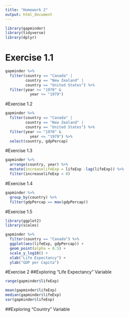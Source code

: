 ```yaml
---
title: "Homework 2"
output: html_document
---
```

```r
library(gapminder)
library(tidyverse)
library(dplyr)
```


# Exercise 1.1
```r
gapminder %>%
  filter(country == "Canada" | 
         country == "New Zealand" | 
         country == "United States") %>%
  filter(year >= "1970" &
           year <= "1979")
```

#Exercise 1.2
```r
gapminder %>%
  filter(country == "Canada" | 
         country == "New Zealand" | 
         country == "United States") %>%
  filter(year >= "1970" &
           year <= "1979") %>%
  select(country, gdpPercap)
```


#Exercise 1.3
```r
gapminder %>%
  arrange(country, year) %>%
  mutate(increaselifeExp = lifeExp -lag(lifeExp)) %>%
  filter(increaselifeExp < 0)
```


#Exercise 1.4
```r
gapminder %>%
  group_by(country) %>%
  filter(gdpPercap == max(gdpPercap))
```


#Exercise 1.5
```r
library(ggplot2)
library(scales)
```

```r
gapminder %>%
  filter(country == "Canada") %>%
  ggplot(aes(lifeExp, gdpPercap)) +
  geom_point(alpha = 0.5) +
  scale_y_log10() +
  xlab("Life Expectancy") +
  ylab("GDP per Capita") 
```


#Exercise 2
##Exploring "Life Expectancy" Variable
```r
range(gapminder$lifeExp)
```
```r
mean(gapminder$lifeExp)
median(gapminder$lifeExp)
var(gapminder$lifeExp)
```


##Exploring "Country" Variable

```r

```
```r

```









